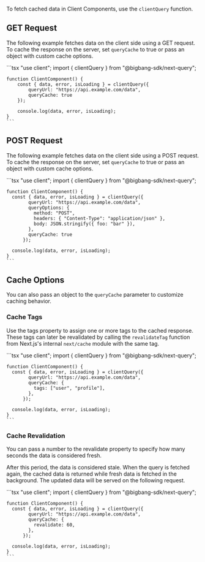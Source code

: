 To fetch cached data in Client Components, use the `clientQuery` function.

## GET Request

The following example fetches data on the client side using a GET request.
To cache the response on the server, set `queryCache` to true or pass an object with custom cache options.

<TabsCodeBlock defaultValue="client-component">
  <TabItem value="client-component" label="Client Component">
    ```tsx
    "use client";
    import { clientQuery } from "@bigbang-sdk/next-query";

    function ClientComponent() {
        const { data, error, isLoading } = clientQuery({
            queryUrl: "https://api.example.com/data",
            queryCache: true
        });

        console.log(data, error, isLoading);
    }
    ```

  </TabItem>
</TabsCodeBlock>

## POST Request

The following example fetches data on the client side using a POST request.
To cache the response on the server, set `queryCache` to true or pass an object with custom cache options.

<TabsCodeBlock defaultValue="client-component">
  <TabItem value="client-component" label="Client Component">
    ```tsx
    "use client";
    import { clientQuery } from "@bigbang-sdk/next-query";

    function ClientComponent() {
      const { data, error, isLoading } = clientQuery({
            queryUrl: "https://api.example.com/data",
            queryOptions: {
              method: "POST",
              headers: { "Content-Type": "application/json" },
              body: JSON.stringify({ foo: "bar" }),
            },
            queryCache: true
          });

      console.log(data, error, isLoading);
    }
    ```

  </TabItem>
</TabsCodeBlock>

## Cache Options

You can also pass an object to the `queryCache` parameter to customize caching behavior.

### Cache Tags

Use the tags property to assign one or more tags to the cached response.
These tags can later be revalidated by calling the `revalidateTag` function from Next.js's internal `next/cache` module with the same tag.

<TabsCodeBlock defaultValue="client-component">
  <TabItem value="client-component" label="Client Component">
    ```tsx
    "use client";
    import { clientQuery } from "@bigbang-sdk/next-query";

    function ClientComponent() {
      const { data, error, isLoading } = clientQuery({
            queryUrl: "https://api.example.com/data",
            queryCache: {
              tags: ["user", "profile"],
            },
          });

      console.log(data, error, isLoading);
    }
    ```

  </TabItem>
</TabsCodeBlock>

### Cache Revalidation

You can pass a number to the revalidate property to specify how many seconds the data is considered fresh.

After this period, the data is considered stale. When the query is fetched again, the cached data is returned while fresh data is fetched in the background.
The updated data will be served on the following request.

<TabsCodeBlock defaultValue="client-component">
  <TabItem value="client-component" label="Client Component">
    ```tsx
    "use client";
    import { clientQuery } from "@bigbang-sdk/next-query";

    function ClientComponent() {
      const { data, error, isLoading } = clientQuery({
            queryUrl: "https://api.example.com/data",
            queryCache: {
              revalidate: 60,
            },
          });

      console.log(data, error, isLoading);
    }
    ```

  </TabItem>
</TabsCodeBlock>
